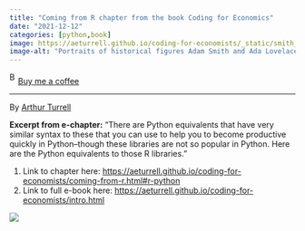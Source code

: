 ```yaml
---
title: "Coming from R chapter from the book Coding for Economics"
date: "2021-12-12"
categories: [python,book]
image: https://aeturrell.github.io/coding-for-economists/_static/smith_lovelace.png
image-alt: "Portraits of historical figures Adam Smith and Ada Lovelace overlaid with Python code related to plotting median coefficients using Matplotlib."
---
```


<link href="https://fonts.googleapis.com/css?family=Cookie" rel="stylesheet"><a class="bmc-button" target="_blank" href="https://www.buymeacoffee.com/JoscelinRocha">![Buy me a coffee](https://cdn.buymeacoffee.com/buttons/bmc-new-btn-logo.svg){alt="Buy me a coffee" width="15" height="21"}Buy me a coffee</a>

------------------------------------------------------------------------

By [Arthur Turrell](https://aeturrell.github.io/coding-for-economists/coming-from-r.html#r-python)

**Excerpt from e-chapter:** "There are Python equivalents that have very similar syntax to these that you can use to help you to become productive quickly in Python--though these libraries are not so popular in Python. Here are the Python equivalents to those R libraries."

1.  Link to chapter here: <https://aeturrell.github.io/coding-for-economists/coming-from-r.html#r-python>
2.  Link to full e-book here: <https://aeturrell.github.io/coding-for-economists/intro.html>

![](https://aeturrell.github.io/coding-for-economists/_static/smith_lovelace.png){fig-alt="Portraits of historical figures Adam Smith and Ada Lovelace overlaid with Python code related to plotting median coefficients using Matplotlib."}
